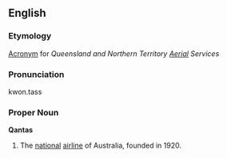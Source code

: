 ==English==
===Etymology===
[[Acronym]] for ''Queensland and Northern Territory [[Aerial]] Services''

=== Pronunciation ===
kwon.tass
===Proper Noun===
'''Qantas'''
#The [[national]] [[airline]] of Australia, founded in 1920.


<P>{{wikipedia}}